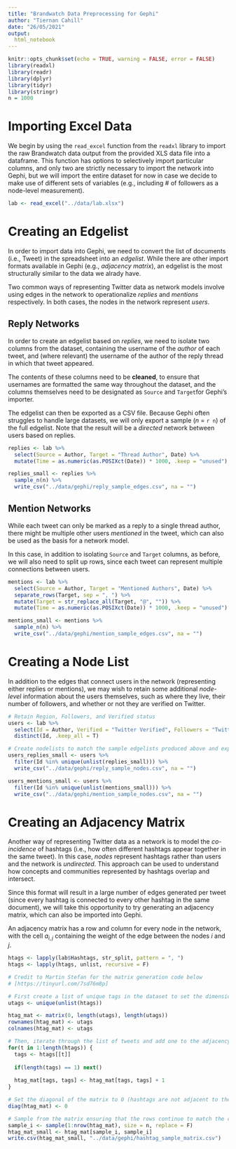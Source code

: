 ```yaml
---
title: "Brandwatch Data Preprocessing for Gephi"
author: "Tiernan Cahill"
date: "26/05/2021"
output: 
  html_notebook
---
```


```r
knitr::opts_chunk$set(echo = TRUE, warning = FALSE, error = FALSE)
library(readxl)
library(readr)
library(dplyr)
library(tidyr)
library(stringr)
n = 1000
```

# Importing Excel Data
We begin by using the `read_excel` function from the `readxl` library to import the raw Brandwatch data output from the provided XLS data file into a dataframe. This function has options to selectively import particular columns, and only two are strictly necessary to import the network into Gephi, but we will import the entire dataset for now in case we decide to make use of different sets of variables (e.g., including # of followers as a node-level measurement).

```r
lab <- read_excel("../data/lab.xlsx")
```

# Creating an Edgelist
In order to import data into Gephi, we need to convert the list of documents (i.e., Tweet) in the spreadsheet into an *edgelist*. While there are other import formats available in Gephi (e.g., *adjacency matrix*), an edgelist is the most structurally similar to the data we alrady have.

Two common ways of representing Twitter data as network models involve using edges in the network to operationalize *replies* and *mentions* respectively. In both cases, the nodes in the network represent *users*.

## Reply Networks
In order to create an edgelist based on *replies*, we need to isolate two columns from the dataset, containing the username of the *author* of each tweet, and (where relevant) the username of the author of the reply thread in which that tweet appeared.

The contents of these columns need to be **cleaned**, to ensure that usernames are formatted the same way throughout the dataset, and the columns themselves need to be designated as `Source` and `Target`for Gephi's importer. 

The edgelist can then be exported as a CSV file. Because Gephi often struggles to handle large datasets, we will only export a sample (*n* = `r n`) of the full edgelist. Note that the result will be a *directed* network between users based on replies.

```r
replies <- lab %>% 
  select(Source = Author, Target = "Thread Author", Date) %>%
  mutate(Time = as.numeric(as.POSIXct(Date)) * 1000, .keep = "unused") # Convert date to Gephi's preferred (weird) format

replies_small <- replies %>% 
  sample_n(n) %>% 
  write_csv("../data/gephi/reply_sample_edges.csv", na = "")
```

## Mention Networks
While each tweet can only be marked as a reply to a single thread author, there might be multiple other users *mentioned* in the tweet, which can also be used as the basis for a network model. 

In this case, in addition to isolating `Source` and `Target` columns, as before, we will also need to split up rows, since each tweet can represent multiple connections between users.

```r
mentions <- lab %>%
  select(Source = Author, Target = "Mentioned Authors", Date) %>%
  separate_rows(Target, sep = ", ") %>%
  mutate(Target = str_replace_all(Target, "@", "")) %>%
  mutate(Time = as.numeric(as.POSIXct(Date)) * 1000, .keep = "unused") 

mentions_small <- mentions %>%
  sample_n(n) %>% 
  write_csv("../data/gephi/mention_sample_edges.csv", na = "")
```

# Creating a Node List
In addition to the edges that connect users in the network (representing either replies or mentions), we may wish to retain some additional *node-level* information about the users themselves, such as where they live, their number of followers, and whether or not they are verified on Twitter.

```r
# Retain Region, Followers, and Verified status
users <- lab %>% 
  select(Id = Author, Verified = "Twitter Verified", Followers = "Twitter Followers", Region) %>%
  distinct(Id, .keep_all = T)

# Create nodelists to match the sample edgelists produced above and export
users_replies_small <- users %>%
  filter(Id %in% unique(unlist(replies_small))) %>%
  write_csv("../data/gephi/reply_sample_nodes.csv", na = "")

users_mentions_small <- users %>%
  filter(Id %in% unique(unlist(mentions_small))) %>%
  write_csv("../data/gephi/mention_sample_nodes.csv", na = "")
```


# Creating an Adjacency Matrix
Another way of representing Twitter data as a network  is to model the *co-incidence* of hashtags (i.e., how often different hashtags appear together in the same tweet). In this case, *nodes* represent hashtags rather than users and the network is *undirected*. This approach can be used to understand how concepts and communities represented by hashtags overlap and intersect. 

Since this format will result in a large number of edges generated per tweet (since every hashtag is connected to every other hashtag in the same document), we will take this opportunity to try generating an adjacency matrix, which can also be imported into Gephi.

An adjacency matrix has a row and column for every node in the network, with the cell $a_{i,j}$ containing the weight of the edge between the nodes $i$ and $j$. 

```r
htags <- lapply(lab$Hashtags, str_split, pattern = ", ")
htags <- lapply(htags, unlist, recursive = F)

# Credit to Martin Stefan for the matrix generation code below 
# [https://tinyurl.com/7sd76m8p]

# First create a list of unique tags in the dataset to set the dimensions of the matrix
utags <- unique(unlist(htags))

htag_mat <- matrix(0, length(utags), length(utags))
rownames(htag_mat) <- utags
colnames(htag_mat) <- utags

# Then, iterate through the list of tweets and add one to the adjacency matrix for each co-occurence detected
for(t in 1:length(htags)) {
  tags <- htags[[t]]
  
  if(length(tags) == 1) next()
  
  htag_mat[tags, tags] <- htag_mat[tags, tags] + 1
}

# Set the diagonal of the matrix to 0 (hashtags are not adjacent to themselves)
diag(htag_mat) <- 0

# Sample from the matrix ensuring that the rows continue to match the columns
sample_i <- sample(1:nrow(htag_mat), size = n, replace = F)
htag_mat_small <- htag_mat[sample_i, sample_i]
write.csv(htag_mat_small, "../data/gephi/hashtag_sample_matrix.csv")
```



